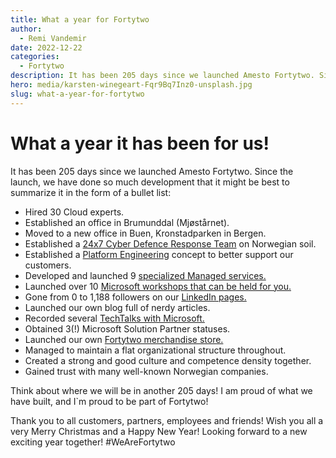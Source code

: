 ```yaml
---
title: What a year for Fortytwo
author:
  - Remi Vandemir
date: 2022-12-22
categories:
  - Fortytwo
description: It has been 205 days since we launched Amesto Fortytwo. Since the launch, we have done so much development that it might be best to summarize it in the form of a bullet list.
hero: media/karsten-winegeart-Fqr9Bq7Inz0-unsplash.jpg
slug: what-a-year-for-fortytwo
---
```


# What a year it has been for us!

It has been 205 days since we launched Amesto Fortytwo. Since the launch, we have done so much development that it might be best to summarize it in the form of a bullet list:

- Hired 30 Cloud experts.
- Established an office in Brumunddal (Mjøstårnet).
- Moved to a new office in Buen, Kronstadparken in Bergen.
- Established a [24x7 Cyber Defence Response Team](https://www.amestofortytwo.com/cyber-defence-offerings) on Norwegian soil.
- Established a [Platform Engineering](https://www.amestofortytwo.com/platform-engineering) concept to better support our customers.
- Developed and launched 9 [specialized Managed services.](https://www.amestofortytwo.com/managed-services)
- Launched over 10 [Microsoft workshops that can be held for you.](https://www.amestofortytwo.com/workshops)
- Gone from 0 to 1,188 followers on our [LinkedIn pages.](https://www.linkedin.com/company/amesto-fortytwo)
- Launched our own blog full of nerdy articles.
- Recorded several [TechTalks with Microsoft.](https://www.youtube.com/@amestofortytwo7726)
- Obtained 3(!) Microsoft Solution Partner statuses.
- Launched our own [Fortytwo merchandise store.](http://fortytwoshop.no)
- Managed to maintain a flat organizational structure throughout.
- Created a strong and good culture and competence density together.
- Gained trust with many well-known Norwegian companies.

Think about where we will be in another 205 days! I am proud of what we have built, and I`m proud to be part of Fortytwo!

Thank you to all customers, partners, employees and friends! Wish you all a very Merry Christmas and a Happy New Year! Looking forward to a new exciting year together! #WeAreFortytwo


